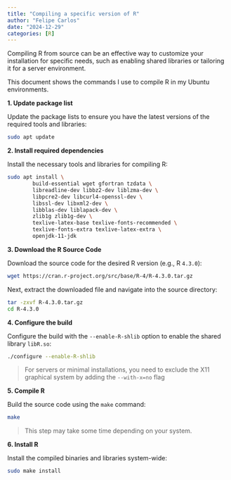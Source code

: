 ```yaml
---
title: "Compiling a specific version of R"
author: "Felipe Carlos"
date: "2024-12-29"
categories: [R]
---
```


Compiling R from source can be an effective way to customize your installation for specific needs, such as enabling shared libraries or tailoring it for a server environment.

This document shows the commands I use to compile R in my Ubuntu environments.

**1. Update package list**

Update the package lists to ensure you have the latest versions of the required tools and libraries:

```.sh
sudo apt update
```

**2. Install required dependencies**

Install the necessary tools and libraries for compiling R:

```.sh
sudo apt install \
        build-essential wget gfortran tzdata \
        libreadline-dev libbz2-dev liblzma-dev \
        libpcre2-dev libcurl4-openssl-dev \
        libssl-dev libxml2-dev \
        libblas-dev liblapack-dev \
        zlib1g zlib1g-dev \
        texlive-latex-base texlive-fonts-recommended \
        texlive-fonts-extra texlive-latex-extra \
        openjdk-11-jdk
```

**3. Download the R Source Code**

Download the source code for the desired R version (e.g., R `4.3.0`):

```.sh
wget https://cran.r-project.org/src/base/R-4/R-4.3.0.tar.gz
```

Next, extract the downloaded file and navigate into the source directory:

```.sh
tar -zxvf R-4.3.0.tar.gz
cd R-4.3.0
```

**4. Configure the build**

Configure the build with the `--enable-R-shlib` option to enable the shared library `libR.so`:

```.sh
./configure --enable-R-shlib
```

> For servers or minimal installations, you need to exclude the X11 graphical system by adding the `--with-x=no` flag

**5. Compile R**

Build the source code using the `make` command:

```.sh
make
```

> This step may take some time depending on your system.

**6. Install R**

Install the compiled binaries and libraries system-wide:

```.sh
sudo make install
```
